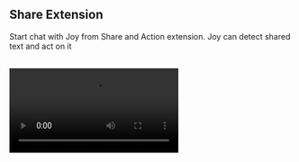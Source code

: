 ## Share Extension

Start chat with Joy from Share and Action extension. Joy can detect shared text and act on it

<br />
<video controls autoPlay width="300">
  <source src="https://user-images.githubusercontent.com/2284279/291708672-cf0eac0f-e06d-41de-9b5c-2b6e09a468bd.mp4" type="video/mp4" />
</video>